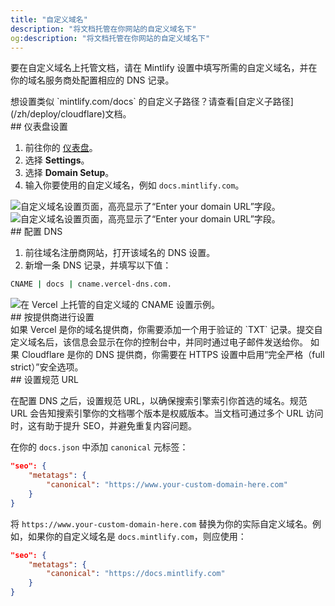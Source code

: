 ```yaml
---
title: "自定义域名"
description: "将文档托管在你网站的自定义域名下"
og:description: "将文档托管在你网站的自定义域名下"
---
```


要在自定义域名上托管文档，请在 Mintlify 设置中填写所需的自定义域名，并在你的域名服务商处配置相应的 DNS 记录。

<Info>
  想设置类似 `mintlify.com/docs` 的自定义子路径？请查看[自定义子路径](/zh/deploy/cloudflare)文档。
</Info>

<div id="dashboard-settings">
  ## 仪表盘设置
</div>

1. 前往你的 [仪表盘](https://dashboard.mintlify.com)。
2. 选择 **Settings**。
3. 选择 **Domain Setup**。
4. 输入你要使用的自定义域名，例如 `docs.mintlify.com`。

<Frame>
  <img alt="自定义域名设置页面，高亮显示了“Enter your domain URL”字段。" className="block dark:hidden" src="/images/add-custom-domain-light.png" />

  <img alt="自定义域名设置页面，高亮显示了“Enter your domain URL”字段。" className="hidden dark:block" src="/images/add-custom-domain-dark.png" />
</Frame>

<div id="configure-your-dns">
  ## 配置 DNS
</div>

1. 前往域名注册商网站，打开该域名的 DNS 设置。
2. 新增一条 DNS 记录，并填写以下值：

```bash
CNAME | docs | cname.vercel-dns.com.
```

<Frame>
  <img alt="在 Vercel 上托管的自定义域的 CNAME 设置示例。" src="https://mintlify-assets.b-cdn.net/mintlify-dns.png" />
</Frame>

<div id="provider-specific-settings">
  ## 按提供商进行设置
</div>

<AccordionGroup>
  <Accordion title="Vercel 验证">
    如果 Vercel 是你的域名提供商，你需要添加一个用于验证的 `TXT` 记录。提交自定义域名后，该信息会显示在你的控制台中，并同时通过电子邮件发送给你。
  </Accordion>

  <Accordion title="Cloudflare 安全设置">
    如果 Cloudflare 是你的 DNS 提供商，你需要在 HTTPS 设置中启用“完全严格（full strict）”安全选项。
  </Accordion>
</AccordionGroup>

<div id="set-a-canonical-url">
  ## 设置规范 URL
</div>

在配置 DNS 之后，设置规范 URL，以确保搜索引擎索引你首选的域名。规范 URL 会告知搜索引擎你的文档哪个版本是权威版本。当文档可通过多个 URL 访问时，这有助于提升 SEO，并避免重复内容问题。

在你的 `docs.json` 中添加 `canonical` 元标签：

```json
"seo": {
    "metatags": {
        "canonical": "https://www.your-custom-domain-here.com"
    }
}
```

将 `https://www.your-custom-domain-here.com` 替换为你的实际自定义域名。例如，如果你的自定义域名是 `docs.mintlify.com`，则应使用：

```json
"seo": {
    "metatags": {
        "canonical": "https://docs.mintlify.com"
    }
}
```
